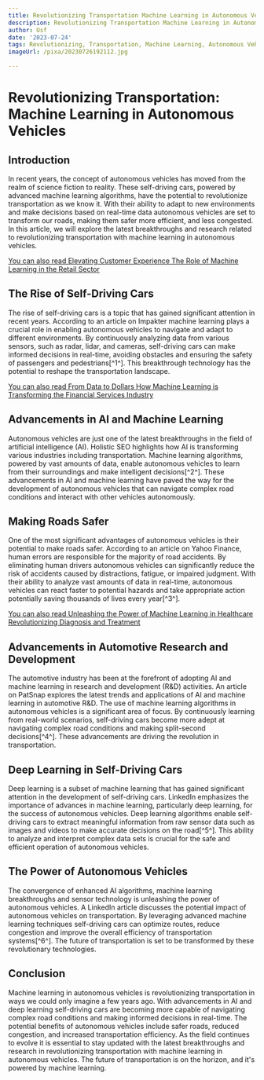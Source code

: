 ```yaml
---
title: Revolutionizing Transportation Machine Learning in Autonomous Vehicles
description: Revolutionizing Transportation Machine Learning in Autonomous Vehicles
author: Usf
date: '2023-07-24'
tags: Revolutionizing, Transportation, Machine Learning, Autonomous Vehicles
imageUrl: /pixa/20230726192112.jpg

---
```

# Revolutionizing Transportation:  Machine Learning in Autonomous Vehicles

## Introduction
In recent  years,  the concept of  autonomous vehicles has moved from the  realm of science  fiction to reality. These self-driving cars, powered by advanced machine learning algorithms, have the potential to revolutionize transportation as we know  it. With their ability to  adapt to  new environments  and  make decisions based  on real-time data autonomous vehicles are set to  transform our roads, making them safer more efficient, and less  congested. In this article, we will explore the latest breakthroughs and research related to revolutionizing transportation with machine learning in autonomous vehicles.

[You can also read Elevating Customer Experience The Role of Machine Learning in the Retail Sector](Elevating%20Customer%20Experience%20The%20Role%20of%20Machine%20Learning%20in%20the%20Retail%20Sector)


## The Rise of Self-Driving  Cars
The  rise of self-driving cars is a topic that has gained significant attention in recent years. According to an article on Impakter machine learning plays a crucial role in  enabling autonomous  vehicles to navigate and adapt to  different  environments. By continuously analyzing data from various  sensors, such as radar, lidar,  and cameras, self-driving cars can  make informed decisions in real-time, avoiding obstacles and ensuring the safety  of passengers and  pedestrians[^1^]. This breakthrough  technology has the potential to reshape the transportation landscape.

[You can also read  From Data to Dollars How Machine Learning is Transforming the Financial Services Industry](From%20Data%20to%20Dollars%20How%20Machine%20Learning%20is%20Transforming%20the%20Financial%20Services%20Industry)


## Advancements in AI and Machine Learning
Autonomous vehicles are just one of the latest breakthroughs in the field of artificial intelligence (AI). Holistic SEO highlights how AI is transforming various industries including transportation. Machine learning algorithms, powered by vast amounts of data, enable autonomous vehicles  to  learn from their surroundings and make intelligent decisions[^2^]. These advancements in AI and machine learning  have paved the way for the development  of autonomous vehicles that can navigate complex road conditions  and interact  with other vehicles autonomously.

## Making Roads Safer
One of the most  significant  advantages of autonomous vehicles is their potential to make roads safer.  According to an article on Yahoo Finance, human errors are responsible  for the majority of road accidents. By eliminating human drivers autonomous vehicles can significantly reduce the risk of accidents caused by distractions, fatigue, or impaired judgment. With their ability to analyze vast amounts of data in real-time, autonomous  vehicles can react faster to potential hazards and take appropriate action potentially saving thousands of lives every year[^3^].

[You can also read Unleashing the Power of Machine Learning in Healthcare Revolutionizing Diagnosis and  Treatment](Unleashing%20the%20Power%20of%20Machine%20Learning%20in%20Healthcare%20Revolutionizing%20Diagnosis%20and%20Treatment)


## Advancements in Automotive Research and Development
The automotive industry has been at the forefront of adopting AI and machine  learning in research and development (R&D) activities.  An article on PatSnap explores the latest trends and applications of AI and machine learning in automotive R&D. The use of machine learning algorithms in autonomous vehicles is a  significant area of focus. By continuously learning from real-world scenarios, self-driving  cars become more adept at navigating complex  road conditions and making split-second  decisions[^4^]. These advancements are driving the  revolution in transportation.

## Deep Learning in Self-Driving Cars
Deep learning is a subset of machine learning that has gained significant attention in the development of  self-driving cars. LinkedIn emphasizes the  importance of  advances  in  machine learning,  particularly deep learning, for the success of autonomous vehicles. Deep learning algorithms enable self-driving cars to extract meaningful information from raw sensor  data such as images and videos to make accurate decisions  on the road[^5^]. This ability to analyze and interpret  complex data sets is crucial for the safe and efficient operation of  autonomous vehicles.

##  The Power  of Autonomous Vehicles
The convergence of enhanced AI algorithms, machine learning breakthroughs and sensor technology is unleashing the power of autonomous vehicles. A LinkedIn article discusses the potential impact of autonomous vehicles on transportation. By leveraging advanced machine learning techniques  self-driving cars can optimize routes, reduce congestion and improve the overall efficiency of transportation systems[^6^]. The future of transportation is  set to be transformed by these revolutionary technologies.

## Conclusion
Machine learning in autonomous vehicles is revolutionizing transportation in ways we could only  imagine a few years ago. With advancements in  AI and deep learning self-driving cars are becoming more capable  of navigating complex  road conditions  and making informed decisions  in real-time. The potential benefits of autonomous  vehicles include safer roads, reduced congestion, and increased  transportation efficiency. As the field continues to evolve it is  essential  to stay updated with the latest breakthroughs and  research in  revolutionizing transportation with machine learning in autonomous vehicles. The future of transportation is on  the horizon, and it's powered by machine learning.